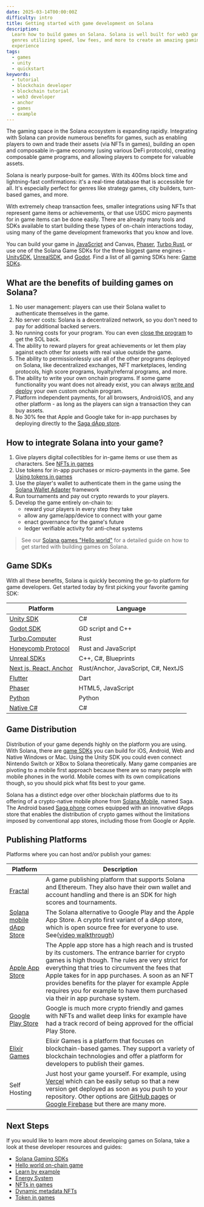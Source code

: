 ```yaml
---
date: 2025-03-14T00:00:00Z
difficulty: intro
title: Getting started with game development on Solana
description:
  Learn how to build games on Solana. Solana is well built for web3 games of all
  genres utilizing speed, low fees, and more to create an amazing gaming
  experience
tags:
  - games
  - unity
  - quickstart
keywords:
  - tutorial
  - blockchain developer
  - blockchain tutorial
  - web3 developer
  - anchor
  - games
  - example
---
```


The gaming space in the Solana ecosystem is expanding rapidly. Integrating with
Solana can provide numerous benefits for games, such as enabling players to own
and trade their assets (via NFTs in games), building an open and composable
in-game economy (using various DeFi protocols), creating composable game
programs, and allowing players to compete for valuable assets.

Solana is nearly purpose-built for games. With its 400ms block time and
lightning-fast confirmations: it's a real-time database that is accessible for
all. It's especially perfect for genres like strategy games, city builders,
turn-based games, and more.

With extremely cheap transaction fees, smaller integrations using NFTs that
represent game items or achievements, or that use USDC micro payments for in
game items can be done easily. There are already many tools and SDKs available
to start building these types of on-chain interactions today, using many of the
game development frameworks that you know and love.

You can build your game in
[JavaScript](https://solana.com/de/docs/clients/javascript) and Canvas,
[Phaser](https://github.com/Bread-Heads-NFT/phaser-solana-platformer-template),
[Turbo Rust](https://turbo.computer/), or use one of the Solana Game SDKs for
the three biggest game engines -
[UnitySDK](/developers/docs/clients/game-sdks#unity-sdk),
[UnrealSDK](https://github.com/staratlasmeta/FoundationKit), and
[Godot](https://github.com/Virus-Axel/godot-solana-sdk). Find a list of all
gaming SDKs here: [Game SDKs](/developers/docs/clients/game-sdks).

## What are the benefits of building games on Solana?

1. No user management: players can use their Solana wallet to authenticate
   themselves in the game.
2. No server costs: Solana is a decentralized network, so you don't need to pay
   for additional backed servers.
3. No running costs for your program. You can even
   [close the program](/developers/guides/getstarted/solana-token-airdrop-and-faucets#6-reuse-devnet-sol)
   to get the SOL back.
4. The ability to reward players for great achievements or let them play against
   each other for assets with real value outside the game.
5. The ability to permissionlessly use all of the other programs deployed on
   Solana, like decentralized exchanges, NFT marketplaces, lending protocols,
   high score programs, loyalty/referral programs, and more.
6. The ability to write your own onchain programs. If some game functionality
   you want does not already exist, you can always
   [write and deploy](/docs/core/programs) your own custom onchain program.
7. Platform independent payments, for all browsers, Android/iOS, and any other
   platform - as long as the players can sign a transaction they can buy assets.
8. No 30% fee that Apple and Google take for in-app purchases by deploying
   directly to the
   [Saga dApp store](https://docs.solanamobile.com/dapp-publishing/intro).

## How to integrate Solana into your game?

1. Give players digital collectibles for in-game items or use them as
   characters. See [NFTs in games](/developers/guides/games/nfts-in-games)
2. Use tokens for in-app purchases or micro-payments in the game. See
   [Using tokens in games](/developers/guides/games/interact-with-tokens)
3. Use the player's wallet to authenticate them in the game using the
   [Solana Wallet Adapter](https://github.com/anza-xyz/wallet-adapter) framework
4. Run tournaments and pay out crypto rewards to your players.
5. Develop the game entirely on-chain to:
   - reward your players in every step they take
   - allow any game/app/device to connect with your game
   - enact governance for the game's future
   - ledger verifiable activity for anti-cheat systems

> See our [Solana games "Hello world"](/developers/guides/games/hello-world) for
> a detailed guide on how to get started with building games on Solana.

## Game SDKs

With all these benefits, Solana is quickly becoming the go-to platform for game
developers. Get started today by first picking your favorite gaming SDK:

| Platform                                                                             | Language                            |
| ------------------------------------------------------------------------------------ | ----------------------------------- |
| [Unity SDK](/developers/docs/clients/game-sdks#unity-sdk)                            | C#                                  |
| [Godot SDK](/developers/docs/clients/game-sdks#godot-sdk)                            | GD script and C++                   |
| [Turbo.Computer](/developers/docs/clients/game-sdks#turbo-computer-rust-game-engine) | Rust                                |
| [Honeycomb Protocol](/developers/docs/clients/game-sdks#honeycomb-protocol)          | Rust and JavaScript                 |
| [Unreal SDKs](/developers/docs/clients/game-sdks#unreal-sdks)                        | C++, C#, Blueprints                 |
| [Next js, React, Anchor](/developers/docs/clients/game-sdks#next-js-react-anchor)    | Rust/Anchor, JavaScript, C#, NextJS |
| [Flutter](/developers/docs/clients/game-sdks#flutter)                                | Dart                                |
| [Phaser](/developers/docs/clients/game-sdks#phaser)                                  | HTML5, JavaScript                   |
| [Python](/developers/docs/clients/game-sdks#python)                                  | Python                              |
| [Native C#](/developers/docs/clients/game-sdks#native-c)                             | C#                                  |

## Game Distribution

Distribution of your game depends highly on the platform you are using. With
Solana, there are [game SDKs](#game-sdks) you can build for iOS, Android, Web
and Native Windows or Mac. Using the Unity SDK you could even connect Nintendo
Switch or XBox to Solana theoretically. Many game companies are pivoting to a
mobile first approach because there are so many people with mobile phones in the
world. Mobile comes with its own complications though, so you should pick what
fits best to your game.

Solana has a distinct edge over other blockchain platforms due to its offering
of a crypto-native mobile phone from [Solana Mobile](https://solanamobile.com),
named Saga. The Android based [Saga phone](https://solanamobile.com/hardware)
comes equipped with an innovative dApps store that enables the distribution of
crypto games without the limitations imposed by conventional app stores,
including those from Google or Apple.

## Publishing Platforms

Platforms where you can host and/or publish your games:

| Platform                                                                                         | Description                                                                                                                                                                                                                                                                                                                                                                                         |
| ------------------------------------------------------------------------------------------------ | --------------------------------------------------------------------------------------------------------------------------------------------------------------------------------------------------------------------------------------------------------------------------------------------------------------------------------------------------------------------------------------------------- |
| [Fractal](https://www.fractal.is/games)                                                               | A game publishing platform that supports Solana and Ethereum. They also have their own wallet and account handling and there is an SDK for high scores and tournaments.                                                                                                                                                                                                                             |
| [Solana mobile dApp Store](https://github.com/solana-mobile/dapp-publishing/blob/main/README.md) | The Solana alternative to Google Play and the Apple App Store. A crypto first variant of a dApp store, which is open source free for everyone to use. See([video walkthrough](https://youtu.be/IgeE1mg1aYk?si=fZmU1WNiW-kR3qFa))                                                                                                                                                                    |
| [Apple App Store](https://www.apple.com/de/app-store/)                                           | The Apple app store has a high reach and is trusted by its customers. The entrance barrier for crypto games is high though. The rules are very strict for everything that tries to circumvent the fees that Apple takes for in app purchases. A soon as an NFT provides benefits for the player for example Apple requires you for example to have them purchased via their in app purchase system. |
| [Google Play Store](https://play.google.com/store/games)                                         | Google is much more crypto friendly and games with NFTs and wallet deep links for example have had a track record of being approved for the official Play Store.                                                                                                                                                                                                                                    |
| [Elixir Games](https://elixir.games/)                                                            | Elixir Games is a platform that focuses on blockchain-based games. They support a variety of blockchain technologies and offer a platform for developers to publish their games.                                                                                                                                                                                                                    |
| Self Hosting                                                                                     | Just host your game yourself. For example, using [Vercel](https://vercel.com/) which can be easily setup so that a new version get deployed as soon as you push to your repository. Other options are [GitHub pages](https://pages.github.com/) or [Google Firebase](https://firebase.google.com/docs/hosting) but there are many more.                                                             |

## Next Steps

If you would like to learn more about developing games on Solana, take a look at
these developer resources and guides:

- [Solana Gaming SDKs](/developers/docs/clients/game-sdks)
- [Hello world on-chain game](/developers/guides/games/hello-world)
- [Learn by example](/developers/guides/games/game-examples)
- [Energy System](/developers/guides/games/energy-system)
- [NFTs in games](/developers/guides/games/nfts-in-games)
- [Dynamic metadata NFTs](/developers/guides/token-extensions/dynamic-meta-data-nft)
- [Token in games](/developers/guides/games/interact-with-tokens)
